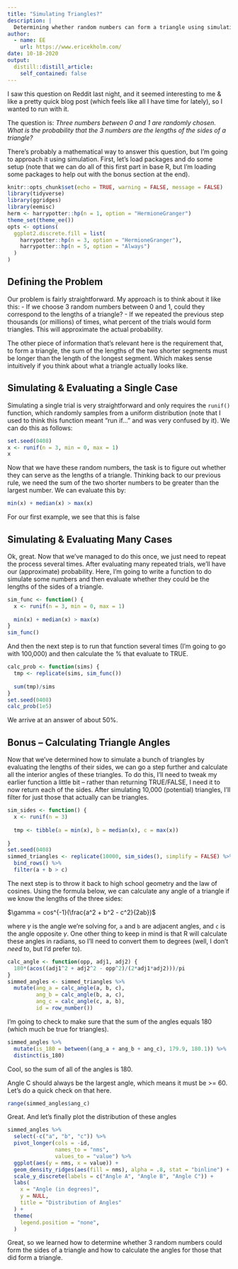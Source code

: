 ---
title: "Simulating Triangles?"
description: |
  Determining whether random numbers can form a triangle using simulation.
author:
  - name: EE
    url: https://www.ericekholm.com/
date: 10-18-2020
output:
  distill::distill_article:
    self_contained: false
---

I saw this question on Reddit last night, and it seemed interesting to me & like a pretty quick blog post (which feels like all I have time for lately), so I wanted to run with it.

The question is: *Three numbers between 0 and 1 are randomly chosen. What is the probability that the 3 numbers are the lengths of the sides of a triangle?*

There's probably a mathematical way to answer this question, but I'm going to approach it using simulation. First, let's load packages and do some setup (note that we can do all of this first part in base R, but I'm loading some packages to help out with the bonus section at the end).

```{r setup, results = "hide", message = FALSE}
knitr::opts_chunk$set(echo = TRUE, warning = FALSE, message = FALSE)
library(tidyverse)
library(ggridges)
library(eemisc)
herm <- harrypotter::hp(n = 1, option = "HermioneGranger")
theme_set(theme_ee())
opts <- options(
  ggplot2.discrete.fill = list(
    harrypotter::hp(n = 3, option = "HermioneGranger"),
    harrypotter::hp(n = 5, option = "Always")
  )
)
```

## Defining the Problem

Our problem is fairly straightforward. My approach is to think about it like this:
- If we choose 3 random numbers between 0 and 1, could they correspond to the lengths of a triangle?
- If we repeated the previous step thousands (or millions) of times, what percent of the trials would form triangles. This will approximate the actual probability.

The other piece of information that's relevant here is the requirement that, to form a triangle, the sum of the lengths of the two shorter segments must be longer than the length of the longest segment. Which makes sense intuitively if you think about what a triangle actually looks like.

## Simulating & Evaluating a Single Case

Simulating a single trial is very straightforward and only requires the `runif()` function, which randomly samples from a uniform distribution (note that I used to think this function meant "run if..." and was very confused by it). We can do this as follows:

```{r}
set.seed(0408)
x <- runif(n = 3, min = 0, max = 1)
x
```


Now that we have these random numbers, the task is to figure out whether they can serve as the lengths of a triangle. Thinking back to our previous rule, we need the sum of the two shorter numbers to be greater than the largest number. We can evaluate this by:

```{r}
min(x) + median(x) > max(x)
```


For our first example, we see that this is false

## Simulating & Evaluating Many Cases

Ok, great. Now that we've managed to do this once, we just need to repeat the process several times. After evaluating many repeated trials, we'll have our (approximate) probability. Here, I'm going to write a function to do simulate some numbers and then evaluate whether they could be the lengths of the sides of a triangle.

```{r}
sim_func <- function() {
  x <- runif(n = 3, min = 0, max = 1)
  
  min(x) + median(x) > max(x)
}
sim_func()
```


And then the next step is to run that function several times (I'm going to go with 100,000) and then calculate the % that evaluate to TRUE.

```{r}
calc_prob <- function(sims) {
  tmp <- replicate(sims, sim_func())
  
  sum(tmp)/sims
}
set.seed(0408)
calc_prob(1e5)
```


We arrive at an answer of about 50%.

## Bonus -- Calculating Triangle Angles

Now that we've determined how to simulate a bunch of triangles by evaluating the lengths of their sides, we can go a step further and calculate all the interior angles of these triangles. To do this, I'll need to tweak my earlier function a little bit -- rather than returning TRUE/FALSE, I need it to now return each of the sides. After simulating 10,000 (potential) triangles, I'll filter for just those that actually can be triangles.

```{r}
sim_sides <- function() {
  x <- runif(n = 3)
  
  tmp <- tibble(a = min(x), b = median(x), c = max(x))
  
}
set.seed(0408)
simmed_triangles <- replicate(10000, sim_sides(), simplify = FALSE) %>%
  bind_rows() %>%
  filter(a + b > c)
```


The next step is to throw it back to high school geometry and the law of cosines. Using the formula below, we can calculate any angle of a triangle if we know the lengths of the three sides:

$\gamma = cos^{-1}(\frac{a^2 + b^2 - c^2}{2ab})$

where $\gamma$ is the angle we're solving for, `a` and `b` are adjacent angles, and `c` is the angle opposite $\gamma$. One other thing to keep in mind is that R will calculate these angles in radians, so I'll need to convert them to degrees (well, I don't *need* to, but I'd prefer to).

```{r}
calc_angle <- function(opp, adj1, adj2) {
  180*(acos((adj1^2 + adj2^2 - opp^2)/(2*adj1*adj2)))/pi
}
simmed_angles <- simmed_triangles %>%
  mutate(ang_a = calc_angle(a, b, c),
         ang_b = calc_angle(b, a, c),
         ang_c = calc_angle(c, a, b),
         id = row_number())
```


I'm going to check to make sure that the sum of the angles equals 180 (which much be true for triangles).

```{r}
simmed_angles %>%
  mutate(is_180 = between((ang_a + ang_b + ang_c), 179.9, 180.1)) %>%
  distinct(is_180)
```


Cool, so the sum of all of the angles is 180.

Angle C should always be the largest angle, which means it must be >= 60. Let's do a quick check on that here.

```{r}
range(simmed_angles$ang_c)
```


Great. And let's finally plot the distribution of these angles

```{r}
simmed_angles %>%
  select(-c("a", "b", "c")) %>%
  pivot_longer(cols = -id,
               names_to = "nms",
               values_to = "value") %>%
  ggplot(aes(y = nms, x = value)) +
  geom_density_ridges(aes(fill = nms), alpha = .8, stat = "binline") +
  scale_y_discrete(labels = c("Angle A", "Angle B", "Angle C")) +
  labs(
    x = "Angle (in degrees)",
    y = NULL,
    title = "Distribution of Angles"
  ) +
  theme(
    legend.position = "none",
  )
```


Great, so we learned how to determine whether 3 random numbers could form the sides of a triangle and how to calculate the angles for those that did form a triangle.